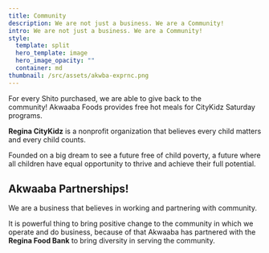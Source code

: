 ```yaml
---
title: Community
description: We are not just a business. We are a Community!
intro: We are not just a business. We are a Community!
style:
  template: split
  hero_template: image
  hero_image_opacity: ""
  container: md
thumbnail: /src/assets/akwba-exprnc.png
---
```

For every Shito purchased, we are able to give back to the community! Akwaaba Foods provides free hot meals for CityKidz Saturday programs.

**Regina CityKidz** is a nonprofit organization that believes every child matters and every child counts. 

Founded on a big dream to see a future free of child poverty, a future where all children have equal opportunity to thrive and achieve their full potential.

## Akwaaba Partnerships!

We are a business that believes in working and partnering with community.

It is powerful thing to bring positive change to the community in which we operate and do business, because of that Akwaaba has partnered with the **Regina Food Bank** to bring diversity in serving the community. 

